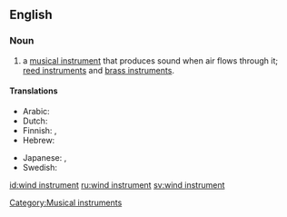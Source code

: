 ==English==

===Noun===
{{en-noun|sg=[[wind]] [[instrument]]}}

# {{music}} a [[musical instrument]] that produces sound when air flows through it; [[reed instrument]]s and [[brass instrument]]s.

====Translations====
{{trans-top|type of musical instrument}}
*Arabic: {{t|ar|آلة الفم|tr=’ālati l-fam|sc=Arab|f}}
*Dutch: {{t|nl|blaasinstrument|n}}
*Finnish: {{t-|fi|puhallinsoitin}}, {{t|fi|puhallin}}
*Hebrew: {{t|he|כלי נשיפה|tr=kli neshifa}}
{{trans-mid}}
*Japanese: {{t+|ja|管楽器}}, {{t-|ja|かんがっき|tr=kangakki}}
*Swedish: {{t|sv|blåsinstrument}}
{{trans-bottom}}

[[Category:Musical instruments]]

[[id:wind instrument]]
[[ru:wind instrument]]
[[sv:wind instrument]]